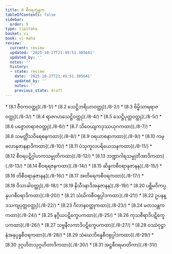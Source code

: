 ```yaml
---
title: 8 စီဝရက္ခန္ဓက
tableOfContents: false
sidebar:
  order: 9
type: tipitaka
basket: vi
book: vi-maha
review:
  current: review
  updated: '2025-10-27T21:49:51.305641'
  updated_by: ''
  notes: ''
  history:
  - state: review
    date: '2025-10-27T21:49:51.305641'
    updated_by: ''
    notes: ''
    previous_state: draft
---
```



<ReviewStatus review={frontmatter.review} showDetails={true} />

<HypothesisAnnotation frontmatter={frontmatter} />

<DynamicBreadcrumb />



<TableOfContents book="vi-maha" section="8">
* [8.1 ဇီဝကဝတ္ထု](./8-1/)
* [8.2 သေဋ္ဌိဘရိယာဝတ္ထု](./8-2/)
* [8.3 ဗိမ္ဗိသာရရာဇဝတ္ထု](./8-3/)
* [8.4 ရာဇဂဟသေဋ္ဌိဝတ္ထု](./8-4/)
* [8.5 သေဋ္ဌိပုတ္တဝတ္ထု](./8-5/)
* [8.6 ပဇ္ဇောတရာဇဝတ္ထု](./8-6/)
* [8.7 သိဝေယျကဒုဿယုဂကထာ](./8-7/)
* [8.8 သမတ္တိံသဝိရေစနကထာ](./8-8/)
* [8.9 ဝရယာစနာကထာ](./8-9/)
* [8.10 ကမ္ဗလာနုဇာနနာဒိကထာ](./8-10/)
* [8.11 ပံသုကူလပရိယေသနကထာ](./8-11/)
* [8.12 စီဝရပဋိဂ္ဂါဟကသမ္မုတိကထာ](./8-12/)
* [8.13 ဘဏ္ဍာဂါရသမ္မုတိအာဒိကထာ](./8-13/)
* [8.14 စီဝရရဇနကထာ](./8-14/)
* [8.15 ဆိန္နကစီဝရာနုဇာနန](./8-15/)
* [8.16 တိစီဝရာနုဇာနန](./8-16/)
* [8.17 အတိရေကစီဝရကထာ](./8-17/)
* [8.18 ဝိသာခါဝတ္ထု](./8-18/)
* [8.19 နိသီဒနာဒိအနုဇာနန](./8-19/)
* [8.20 ပစ္ဆိမဝိကပ္ပနုပဂစီဝရာဒိကထာ](./8-20/)
* [8.21 သံဃိကစီဝရုပ္ပါဒကထာ](./8-21/)
* [8.22 ဥပနန္ဒသကျပုတ္တဝတ္ထု](./8-22/)
* [8.23 ဂိလာနဝတ္ထုကထာ](./8-23/)
* [8.24 မတသန္တကကထာ](./8-24/)
* [8.25 နဂ္ဂိယပဋိက္ခေပကထာ](./8-25/)
* [8.26 ကုသစီရာဒိပဋိက္ခေပကထာ](./8-26/)
* [8.27 သဗ္ဗနီလကာဒိပဋိက္ခေပကထာ](./8-27/)
* [8.28 ဝဿံဝုဋ္ဌာနံအနုပ္ပန္နစီဝရကထာ](./8-28/)
* [8.29 သံဃေဘိန္နေစီဝရုပ္ပါဒကထာ](./8-29/)
* [8.30 ဒုဂ္ဂဟိတသုဂ္ဂဟိတာဒိကထာ](./8-30/)
* [8.31 အဋ္ဌစီဝရမာတိကာ](./8-31/)
</TableOfContents>